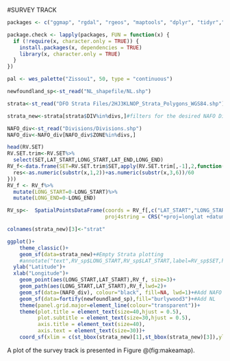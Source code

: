 #SURVEY TRACK

```r

packages <- c("ggmap", "rgdal", "rgeos", "maptools", "dplyr", "tidyr","sf","maps","plyr","wesanderson")

package.check <- lapply(packages, FUN = function(x) {
  if (!require(x, character.only = TRUE)) {
    install.packages(x, dependencies = TRUE)
    library(x, character.only = TRUE)
  }
})

pal <- wes_palette("Zissou1", 50, type = "continuous")

newfoundland_sp<-st_read("NL_shapefile/NL.shp")

strata<-st_read("DFO Strata Files/2HJ3KLNOP_Strata_Polygons_WGS84.shp")

strata_new<-strata[strata$DIV%in%divs,]#filters for the desired NAFO Divs

NAFO_div<-st_read("Divisions/Divisions.shp")
NAFO_div<-NAFO_div[NAFO_div$ZONE%in%divs,]

head(RV.SET)
RV.SET.trim<-RV.SET%>%
  select(SET,LAT_START,LONG_START,LAT_END,LONG_END)
RV_f<-data.frame(SET=RV.SET.trim$SET,apply(RV.SET.trim[,-1],2,function(x){
  res<-as.numeric(substr(x,1,2))+as.numeric(substr(x,3,6))/60
}))
RV_f <- RV_f%>%
  mutate(LONG_START=0-LONG_START)%>%
  mutate(LONG_END=0-LONG_END)

RV_sp<-  SpatialPointsDataFrame(coords = RV_f[,c("LAT_START","LONG_START","LAT_END","LONG_END")], data = RV_f,
                                proj4string = CRS("+proj=longlat +datum=WGS84 +ellps=WGS84 +towgs84=0,0,0"))

colnames(strata_new)[3]<-"strat"
```

```r

ggplot()+
    theme_classic()+
    geom_sf(data=strata_new)+#Empty Strata plotting
    #annotate("text",RV_sp$LONG_START,RV_sp$LAT_START,label=RV_sp$SET,hjust=-.5, size=12)+
  ylab("Latitude")+
  xlab("Longitude")+
    geom_point(aes(LONG_START,LAT_START),RV_f, size=3)+
    geom_path(aes(LONG_START,LAT_START),RV_f,lwd=2)+
    geom_sf(data=(NAFO_div), colour="black", fill=NA, lwd=1)+#Add NAFO lines
    geom_sf(data=fortify(newfoundland_sp),fill="burlywood3")+#Add NL
    theme(panel.grid.major=element_line(colour="transparent"))+
    theme(plot.title = element_text(size=40,hjust = 0.5),
          plot.subtitle = element_text(size=30,hjust = 0.5),
          axis.title = element_text(size=40),
          axis.text = element_text(size=30))+
    coord_sf(xlim = c(st_bbox(strata_new)[1],st_bbox(strata_new)[3]),ylim = c(st_bbox(strata_new)[2],st_bbox(strata_new)[4]))

```


A plot of the survey track is presented in Figure @\ref(fig:makeamap).